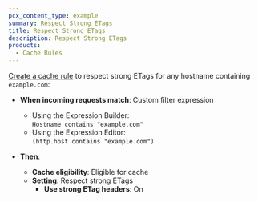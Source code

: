 ```yaml
---
pcx_content_type: example
summary: Respect Strong ETags
title: Respect Strong ETags
description: Respect Strong ETags
products:
  - Cache Rules
---
```



[Create a cache rule](/cache/how-to/cache-rules/create-dashboard/) to respect strong ETags for any hostname containing `example.com`:

<Example>

* **When incoming requests match**: Custom filter expression
  * Using the Expression Builder:<br/>
    `Hostname contains "example.com"`
  * Using the Expression Editor:<br/>
    `(http.host contains "example.com")`

* **Then**:
  * **Cache eligibility**: Eligible for cache
  * **Setting**: Respect strong ETags
    * **Use strong ETag headers**: On

</Example>
